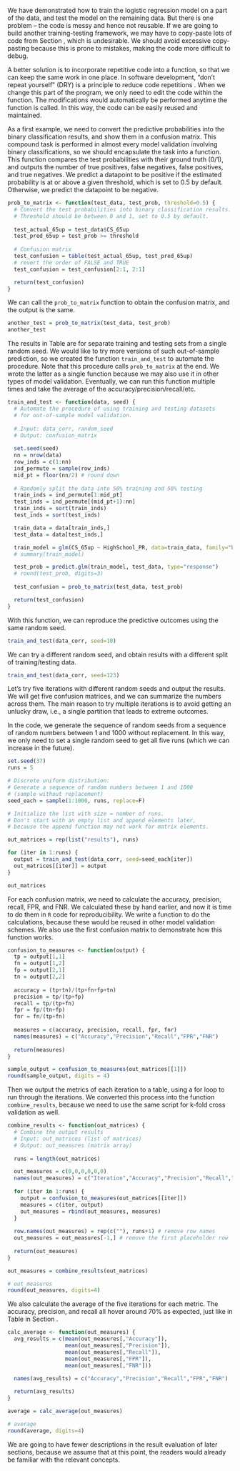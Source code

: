 We have demonstrated how to train the logistic regression model on a part of the data, and test the model on the remaining data. But there is one problem -- the code is messy and hence not reusable. If we are going to build another training-testing framework, we may have to copy-paste lots of code from Section \ref{train-test-demo}, which is undesirable. We should avoid excessive copy-pasting because this is prone to mistakes, making the code more difficult to debug.   

A better solution is to incorporate repetitive code into a function, so that we can keep the same work in one place. In software development, "don't repeat yourself" (DRY) is a principle to reduce code repetitions \cite{foote2014learning}. When we change this part of the program, we only need to edit the code within the function. The modifications would automatically be performed anytime the function is called. In this way, the code can be easily reused and maintained.   

As a first example, we need to convert the predictive probabilities into the binary classification results, and show them in a confusion matrix. This compound task is performed in almost every model validation involving binary classifications, so we should encapsulate the task into a function. This function compares the test probabilities with their ground truth (0/1), and outputs the number of true positives, false negatives, false positives, and true negatives. We predict a datapoint to be positive if the estimated probability is at or above a given threshold, which is set to 0.5 by default. Otherwise, we predict the datapoint to be negative.

```r
prob_to_matrix <- function(test_data, test_prob, threshold=0.5) {
  # Convert the test probabilities into binary classification results.
  # Threshold should be between 0 and 1, set to 0.5 by default.
  
  test_actual_65up = test_data$CS_65up
  test_pred_65up = test_prob >= threshold
  
  # Confusion matrix
  test_confusion = table(test_actual_65up, test_pred_65up)
  # revert the order of FALSE and TRUE
  test_confusion = test_confusion[2:1, 2:1]

  return(test_confusion)
}
```

We can call the `prob_to_matrix` function to obtain the confusion matrix, and the output is the same.  

```r
another_test = prob_to_matrix(test_data, test_prob)
another_test
```

The results in Table \ref{tab:init-train-test} are for separate training and testing sets from a single random seed. We would like to try more versions of such out-of-sample prediction, so we created the function `train_and_test` to automate the procedure. Note that this procedure calls `prob_to_matrix` at the end. We wrote the latter as a single function because we may also use it in other types of model validation. Eventually, we can run this function multiple times and take the average of the accuracy/precision/recall/etc. 

```r
train_and_test <- function(data, seed) {
  # Automate the procedure of using training and testing datasets 
  # for out-of-sample model validation.
  
  # Input: data_corr, random_seed
  # Output: confusion_matrix
  
  set.seed(seed)
  nn = nrow(data)
  row_inds = c(1:nn)
  ind_permute = sample(row_inds)
  mid_pt = floor(nn/2) # round down
  
  # Randomly split the data into 50% training and 50% testing
  train_inds = ind_permute[1:mid_pt]
  test_inds = ind_permute[(mid_pt+1):nn]
  train_inds = sort(train_inds)
  test_inds = sort(test_inds)

  train_data = data[train_inds,]
  test_data = data[test_inds,]

  train_model = glm(CS_65up ~ HighSchool_PR, data=train_data, family="binomial")
  # summary(train_model)

  test_prob = predict.glm(train_model, test_data, type="response")
  # round(test_prob, digits=3)
  
  test_confusion = prob_to_matrix(test_data, test_prob)

  return(test_confusion)
}
```

With this function, we can reproduce the predictive outcomes using the same random seed.

```r
train_and_test(data_corr, seed=10)
```

We can try a different random seed, and obtain results with a different split of training/testing data.

```r
train_and_test(data_corr, seed=123)
```

Let's try five iterations with different random seeds and output the results. We will get five confusion matrices, and we can summarize the numbers across them. The main reason to try multiple iterations is to avoid getting an unlucky draw, i.e., a single partition that leads to extreme outcomes.    

In the code, we generate the sequence of random seeds from a sequence of random numbers between 1 and 1000 without replacement. In this way, we only need to set a single random seed to get all five runs (which we can increase in the future). 

```r
set.seed(37)
runs = 5

# Discrete uniform distribution:
# Generate a sequence of random numbers between 1 and 1000 
# (sample without replacement)
seed_each = sample(1:1000, runs, replace=F)

# Initialize the list with size = number of runs.
# Don't start with an empty list and append elements later, 
# because the append function may not work for matrix elements.

out_matrices = rep(list("results"), runs) 

for (iter in 1:runs) {
  output = train_and_test(data_corr, seed=seed_each[iter])
  out_matrices[[iter]] = output
}

out_matrices
```

For each confusion matrix, we need to calculate the accuracy, precision, recall, FPR, and FNR. We calculated these by hand earlier, and now it is time to do them in `R` code for reproducibility. We write a function to do the calculations, because these would be reused in other model validation schemes. We also use the first confusion matrix to demonstrate how this function works.

```r
confusion_to_measures <- function(output) {
  tp = output[1,1]
  fn = output[1,2]
  fp = output[2,1]
  tn = output[2,2]
  
  accuracy = (tp+tn)/(tp+fn+fp+tn)
  precision = tp/(tp+fp)
  recall = tp/(tp+fn)
  fpr = fp/(tn+fp)
  fnr = fn/(tp+fn)
  
  measures = c(accuracy, precision, recall, fpr, fnr)
  names(measures) = c("Accuracy","Precision","Recall","FPR","FNR")
  
  return(measures)
}

sample_output = confusion_to_measures(out_matrices[[1]])
round(sample_output, digits = 4)
```

Then we output the metrics of each iteration to a table, using a for loop to run through the iterations. We converted this process into the function `combine_results`, because we need to use the same script for k-fold cross validation as well.

```r
combine_results <- function(out_matrices) {
  # Combine the output results
  # Input: out_matrices (list of matrices)
  # Output: out_measures (matrix array)
  
  runs = length(out_matrices) 

  out_measures = c(0,0,0,0,0,0)
  names(out_measures) = c("Iteration","Accuracy","Precision","Recall","FPR","FNR")
  
  for (iter in 1:runs) {
    output = confusion_to_measures(out_matrices[[iter]])
    measures = c(iter, output)
    out_measures = rbind(out_measures, measures)
  }
  
  row.names(out_measures) = rep(c(""), runs+1) # remove row names
  out_measures = out_measures[-1,] # remove the first placeholder row
  
  return(out_measures)
}

out_measures = combine_results(out_matrices)

# out_measures
round(out_measures, digits=4)
```

We also calculate the average of the five iterations for each metric. The accuracy, precision, and recall all hover around 70% as expected, just like in Table \ref{tab:init-train-test} in Section \ref{train-test-demo}.   

```r
calc_average <- function(out_measures) {
  avg_results = c(mean(out_measures[,"Accuracy"]),
                  mean(out_measures[,"Precision"]),
                  mean(out_measures[,"Recall"]),
                  mean(out_measures[,"FPR"]), 
                  mean(out_measures[,"FNR"]))

  names(avg_results) = c("Accuracy","Precision","Recall","FPR","FNR")
  
  return(avg_results)
}

average = calc_average(out_measures)

# average
round(average, digits=4)
```

We are going to have fewer descriptions in the result evaluation of later sections, because we assume that at this point, the readers would already be familiar with the relevant concepts.  